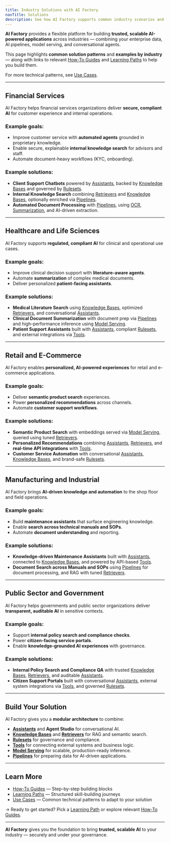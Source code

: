 ```yaml
---
title: Industry Solutions with AI Factory
navTitle: Solutions
description: See how AI Factory supports common industry scenarios and example solutions.
---
```


**AI Factory** provides a flexible platform for building **trusted, scalable AI-powered applications** across industries — combining your enterprise data, AI pipelines, model serving, and conversational agents.

This page highlights **common solution patterns** and **examples by industry** — along with links to relevant [How-To Guides](/edb-postgres-ai/1.3/ai-factory/learn/how-to) and [Learning Paths](/edb-postgres-ai/1.3/ai-factory/learn/learning-paths) to help you build them.

For more technical patterns, see [Use Cases](/edb-postgres-ai/1.3/ai-factory/learn/use-cases).

---

## Financial Services

AI Factory helps financial services organizations deliver **secure, compliant AI** for customer experience and internal operations.

### Example goals:

- Improve customer service with **automated agents** grounded in proprietary knowledge.
- Enable secure, explainable **internal knowledge search** for advisors and staff.
- Automate document-heavy workflows (KYC, onboarding).

### Example solutions:

- **Client Support Chatbots** powered by [Assistants](/edb-postgres-ai/1.3/ai-factory/gen-ai/create-assistant), backed by [Knowledge Bases](/edb-postgres-ai/1.3/ai-factory/gen-ai/create-knowledge-base) and governed by [Rulesets](/edb-postgres-ai/1.3/ai-factory/gen-ai/create-ruleset).
- **Internal Knowledge Search** combining [Retrievers](/edb-postgres-ai/1.3/ai-factory/gen-ai/create-retriever) and [Knowledge Bases](/edb-postgres-ai/1.3/ai-factory/gen-ai/create-knowledge-base), optionally enriched via [Pipelines](/edb-postgres-ai/1.3/ai-factory/pipeline/gettingstarted).
- **Automated Document Processing** with [Pipelines](/edb-postgres-ai/1.3/ai-factory/pipeline/gettingstarted), using [OCR](/edb-postgres-ai/1.3/ai-factory/pipeline/preparers/examples/perform_ocr), [Summarization](/edb-postgres-ai/1.3/ai-factory/pipeline/preparers/examples/summarize_text), and AI-driven extraction.

---

## Healthcare and Life Sciences

AI Factory supports **regulated, compliant AI** for clinical and operational use cases.

### Example goals:

- Improve clinical decision support with **literature-aware agents**.
- Automate **summarization** of complex medical documents.
- Deliver personalized **patient-facing assistants**.

### Example solutions:

- **Medical Literature Search** using [Knowledge Bases](/edb-postgres-ai/1.3/ai-factory/gen-ai/create-knowledge-base), optimized [Retrievers](/edb-postgres-ai/1.3/ai-factory/gen-ai/create-retriever), and conversational [Assistants](/edb-postgres-ai/1.3/ai-factory/gen-ai/create-assistant).
- **Clinical Document Summarization** with document prep via [Pipelines](/edb-postgres-ai/1.3/ai-factory/pipeline/gettingstarted) and high-performance inference using [Model Serving](/edb-postgres-ai/1.3/ai-factory/model/serving).
- **Patient Support Assistants** built with [Assistants](/edb-postgres-ai/1.3/ai-factory/gen-ai/assistants/create-assistant), compliant [Rulesets](/edb-postgres-ai/1.3/ai-factory/gen-ai/rulesets/create-ruleset), and external integrations via [Tools](/edb-postgres-ai/1.3/ai-factory/gen-ai/tools/create-tool).

---

## Retail and E-Commerce

AI Factory enables **personalized, AI-powered experiences** for retail and e-commerce applications.

### Example goals:

- Deliver **semantic product search** experiences.
- Power **personalized recommendations** across channels.
- Automate **customer support workflows**.

### Example solutions:

- **Semantic Product Search** with embeddings served via [Model Serving](/edb-postgres-ai/1.3/ai-factory/model/serving), queried using tuned [Retrievers](/edb-postgres-ai/1.3/ai-factory/gen-ai/structures/create-retriever).
- **Personalized Recommendations** combining [Assistants](/edb-postgres-ai/1.3/ai-factory/gen-ai/assistants/create-assistant), [Retrievers](/edb-postgres-ai/1.3/ai-factory/gen-ai/structures/create-retriever), and **real-time API integrations** with [Tools](/edb-postgres-ai/1.3/ai-factory/gen-ai/tools/create-tool).
- **Customer Service Automation** with conversational [Assistants](/edb-postgres-ai/1.3/ai-factory/gen-ai/create-assistant), [Knowledge Bases](/edb-postgres-ai/1.3/ai-factory/gen-ai/create-knowledge-base), and brand-safe [Rulesets](/edb-postgres-ai/1.3/ai-factory/gen-ai/create-ruleset).

---

## Manufacturing and Industrial

AI Factory brings **AI-driven knowledge and automation** to the shop floor and field operations.

### Example goals:

- Build **maintenance assistants** that surface engineering knowledge.
- Enable **search across technical manuals and SOPs**.
- Automate **document understanding** and reporting.

### Example solutions:

- **Knowledge-driven Maintenance Assistants** built with [Assistants](/edb-postgres-ai/1.3/ai-factory/gen-ai/create-assistant), connected to [Knowledge Bases](/edb-postgres-ai/1.3/ai-factory/gen-ai/create-knowledge-base), and powered by API-based [Tools](/edb-postgres-ai/1.3/ai-factory/gen-ai/create-tool).
- **Document Search across Manuals and SOPs** using [Pipelines](/edb-postgres-ai/1.3/ai-factory/pipeline/gettingstarted) for document processing, and RAG with tuned [Retrievers](/edb-postgres-ai/1.3/ai-factory/gen-ai/structures/create-retriever).

---

## Public Sector and Government

AI Factory helps governments and public sector organizations deliver **transparent, auditable AI** in sensitive contexts.

### Example goals:

- Support **internal policy search and compliance checks**.
- Power **citizen-facing service portals**.
- Enable **knowledge-grounded AI experiences** with governance.

### Example solutions:

- **Internal Policy Search and Compliance QA** with trusted [Knowledge Bases](/edb-postgres-ai/1.3/ai-factory/gen-ai/create-knowledge-base), [Retrievers](/edb-postgres-ai/1.3/ai-factory/gen-ai/create-retriever), and auditable [Assistants](/edb-postgres-ai/1.3/ai-factory/gen-ai/create-assistant).
- **Citizen Support Portals** built with conversational [Assistants](/edb-postgres-ai/1.3/ai-factory/gen-ai/assistants/create-assistant), external system integrations via [Tools](/edb-postgres-ai/1.3/ai-factory/gen-ai/tools/create-tool), and governed [Rulesets](/edb-postgres-ai/1.3/ai-factory/gen-ai/rulesets/create-ruleset).

---

## Build Your Solution

AI Factory gives you a **modular architecture** to combine:

- **[Assistants](/edb-postgres-ai/1.3/ai-factory/gen-ai/assistants/create-assistant)** and **Agent Studio** for conversational AI.
- **[Knowledge Bases](/edb-postgres-ai/1.3/ai-factory/gen-ai/create-knowledge-base)** and **[Retrievers](/edb-postgres-ai/1.3/ai-factory/gen-ai/create-retriever)** for RAG and semantic search.
- **[Rulesets](/edb-postgres-ai/1.3/ai-factory/gen-ai/rulesets/create-ruleset)** for governance and compliance.
- **[Tools](/edb-postgres-ai/1.3/ai-factory/gen-ai/tools/create-tool)** for connecting external systems and business logic.
- **[Model Serving](/edb-postgres-ai/1.3/ai-factory/model/serving)** for scalable, production-ready inference.
- **[Pipelines](/edb-postgres-ai/1.3/ai-factory/pipeline/gettingstarted)** for preparing data for AI-driven applications.

---

## Learn More

- [How-To Guides](/edb-postgres-ai/1.3/ai-factory/gen-ai/how-to) — Step-by-step building blocks
- [Learning Paths](/edb-postgres-ai/1.3/ai-factory/learn/learning-paths) — Structured skill-building journeys
- [Use Cases](/edb-postgres-ai/1.3/ai-factory/learn/use-cases) — Common technical patterns to adapt to your solution

→ Ready to get started? Pick a [Learning Path](/edb-postgres-ai/1.3/ai-factory/learn/learning-paths) or explore relevant [How-To Guides](/edb-postgres-ai/1.3/ai-factory/learn/how-to).

---

**AI Factory** gives you the foundation to bring **trusted, scalable AI** to your industry — securely and under your governance.
